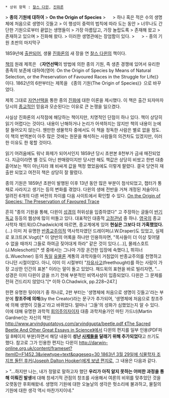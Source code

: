  * 상위 항목 : [[찰스 다윈]], [[진화론]]

> '''종의 기원에 대하여'''
> '''On the Origin of Species'''
> 　
> 하나 혹은 적은 수의 생명체에 처음으로 생명이 깃들고
> 이 행성이 중력의 법칙에 따라 도는 동안
> 너무나도 간단한 기원으로부터 끝없는 생명들이
> 가장 아름답고, 가장 놀랍도록
> 존재해 왔고
> 존재하고 있으며
> 진화해 왔다.
> 이러한 생명관에는 장엄함이 있다.
> 　
> - 종의 기원 초판의 마지막구

1859년에 [[출판]]되어, 생물 [[진화론]]의 새 장을 연 [[찰스 다윈]]의 책이다. 

[[책]]의 원래 제목은 《'''자연선택'''의 방법에 의한 종의 기원, 즉 생존 경쟁에 있어서 유리한 종족의 보존에 대하여(영어: On the Origin of Species by Means of Natural Selection, or the Preservation of Favoured Races in the Struggle for Life)》이다. 1862년의 6판부터는 제목을 《종의 기원(The Origin of Species)》으로 바꾸었다.

제목 그대로 [[자연선택]]을 통한 종의 [[진화]]에 대한 이론을 제시했다. 이 책은 출간 되자마자 당시의 [[종교]]적인 믿음과 모순된다는 이유로 큰 논쟁을 일으켰다.

사실상 진화론의 시작점에 해당하는 책이지만, 치명적인 단점이 하나 있다. 책이 상당히 읽기 어렵다는 것이다. 내용이 난해하거나 논리가 어색하지는 않지만 책의 내용이 눈에 잘 들어오지 않는다. 웬만한 생물학자 중에서도 이 책을 정독한 사람은 별로 없을 정도. 이 책의 번역본이 아주 많은 것에는 원문을 해석하는 사람들의 의견차도 있겠지만, 이러한 이유도 한 몫할 것이다.

읽기 어려움에도 워낙 화제가 되어서인지 1859년 당시 초판본 8천부가 금새 매진되었다. 지금이라면 별 것도 아닌 판매량이지만 당시만 해도 책값은 상당히 비쌌고 한번 대충 흩어보는 책이 아닌지라 꽤 비싸게 값을 책정 했었음에도 이렇게 팔렸다. 결국 당연히 재출판 되었고 여전히 책은 상당히 잘 팔렸다.

종의 기원은 1859년 초판이 발행된 이후 13년 동안 많은 부분이 첨삭되었고, 챕터가 통채로 사라지고 생기는 등의 변화를 겪었다. 다윈의 생애 전반을 거쳐 개정된 저술이다. 알려진 6개의 다른 버전의 차이를 다음 사이트에서 확인할 수 있다. [http://benfry.com/traces On the Origin of Species: The Preservation of Favoured Trace]

흔히 "종의 기원을 통해, 다윈이 [[성경]]의 허위성을 입증하였다" 고 주장하는 글들이 [[반기독교]] 등등의 웹상에 많이 떠돌고 있다. 대표적인 대중적 [[편견 및 고정관념|고정관념]] 중 하나. [[영국]]의 종교사학자 채드윅(O.Chadwick)에 따르면, 종교계에게 있어 '''현실은 그보다 더 가혹했었다.'''(…) 이미 저 유명한 [[반종교주의]]적 역사학자였던 드레이퍼(J.W.Draper)도 있었고, 실제로 포크트(K.Vogt)[* 이 양반의 어록을 하나만 인용하자면, "목사들이 더 이상 짖어댈 수 없을 때까지 그들로 하여금 짖어대게 하라" 같은 것이 있다.(…)], 몰레스호트(J.Moleschott)[* 셋 중에서는 그나마 가장 온건한 입장에 속했다.], 뷔히너(L.Wuechner) 등의 [[독일]] [[유물론]] 계통의 과학자들이 거침없이 반종교주의를 천명하고 다니던 시절이었다. 아니, 이미 이 시절부터 "[[무신론|자유사고]](freethought)를 하는 사람이 가장 고상한 인간의 표본" 이라는 말이 돌고 있었다. 채드윅의 표현을 바로 빌리자면, "...성경은 이미 다윈이 글을 쓰기 전에 부분적인 비역사성이 입증되었다. 다윈은 그 문제를 전혀 건드리지 않았다."[* 이하 O.Chadwick, pp.228~247.]

한편 유명한 뒷이야기 중 하나로, 2판 부터는 '생명체에 처음으로 생명이 깃들고'라는 부분에 '''창조주에 의해'''(by the Creator)라는 문구가 추가되어, '생명체에 처음으로 창조주에 의해 생명이 깃들고'라고 바뀌었다. 얼마나 '그들'의 성화가 심했었는지 알 수 있다. 이에 대해 유명한 과학적 [[회의론|회의주의]]자이자 대중 과학저술가인 마틴 가드너(Martin Gardner)는 자신의 책인 [[http://www.arvindguptatoys.com/arvindgupta/beetle.pdf 《The Sacred Beetle And Other Great Essays in Science》]]에서 다윈의 편지를 일부 인용(PDF파일 8페이지 부분)하면서 해당 내용이 '''성난 [[사제]]들을 달래기 위해 추가되었다'''고 쓰기도 했다. 참고로 그가 인용한 편지는 다윈이 [[http://darwin-online.org.uk/content/frameset?itemID=F1452.3&viewtype=text&pageseq=30 1863년 3월 29일에 식물학자 조지프 돌턴 후커(Joseph Dalton Hooker)에게 보낸 편지]]로, 그 내용은 다음과 같다.

> "...하지만 나는, 내가 정말로 말하고자 했던 '''우리가 아직 알지 못하는 어떠한 과정을 통해 이뤄진 발생'''에 대해 창세기적 관점의 창조를 사용해서 여론의 비위를 맞추었던 것을 오랫동안 후회해왔네. 생명의 기원에 대한 오늘날의 생각은 헛소리에 불과하고, 물질의 기원에 대한 생각 역시 마찬가지이네."
